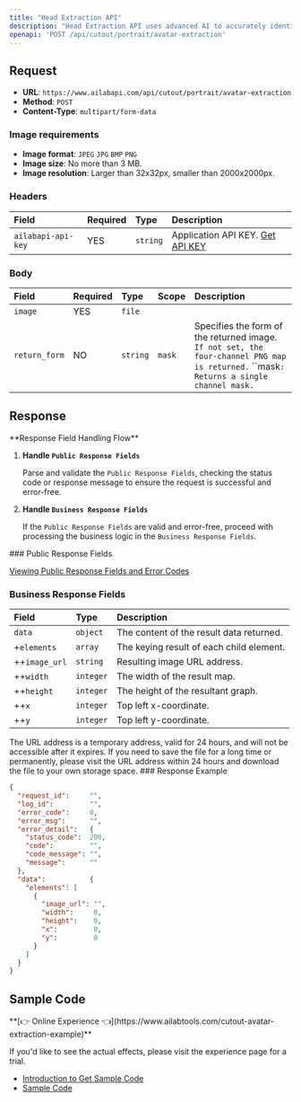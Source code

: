 ```yaml
---
title: "Head Extraction API"
description: "Head Extraction API uses advanced AI to accurately identify and crop head regions, removing other elements effortlessly. Perfect for creating social media avatars."
openapi: 'POST /api/cutout/portrait/avatar-extraction'
---
```


## Request

- **URL**: `https://www.ailabapi.com/api/cutout/portrait/avatar-extraction`
- **Method**: `POST`
- **Content-Type**: `multipart/form-data`

### Image requirements

- **Image format**: `JPEG` `JPG` `BMP` `PNG`
- **Image size**: No more than 3 MB.
- **Image resolution**: Larger than 32x32px, smaller than 2000x2000px.

### Headers

| Field              | Required | Type     | Description                                        |
|:-------------------|:---------|:---------|:---------------------------------------------------|
| `ailabapi-api-key` | YES      | `string` | Application API KEY. [Get API KEY](/doc/get-api-key) |

### Body

| Field         | Required | Type     | Scope           | Description                                                                                                                                          |
|:--------------|:---------|:---------|:----------------|:-----------------------------------------------------------------------------------------------------------------------------------------------------|
| `image`       | YES      | `file`   |                 |                                                                                                                                                      |
| `return_form` | NO       | `string` | ``mask`` | Specifies the form of the returned image. `If not set, the four-channel PNG map is returned.` ``mask`: Returns a single channel mask.` |

## Response
<Warning>
**Response Field Handling Flow**

1. **Handle `Public Response Fields`**

   Parse and validate the `Public Response Fields`, checking the status code or response message to ensure the request is successful and error-free.

2. **Handle `Business Response Fields`**

   If the `Public Response Fields` are valid and error-free, proceed with processing the business logic in the `Business Response Fields`.
</Warning>
### Public Response Fields

<a href="/docs/response-description" target="_blank">Viewing Public Response Fields and Error Codes</a>

### Business Response Fields

| Field         | Type      | Description                              |
|:--------------|:----------|:-----------------------------------------|
| `data`        | `object`  | The content of the result data returned. |
| +`elements`   | `array`   | The keying result of each child element. |
| ++`image_url` | `string`  | Resulting image URL address.             |
| ++`width`     | `integer` | The width of the result map.             |
| ++`height`    | `integer` | The height of the resultant graph.       |
| ++`x`         | `integer` | Top left x-coordinate.                   |
| ++`y`         | `integer` | Top left y-coordinate.                   |
<Tip>
The URL address is a temporary address, valid for 24 hours, and will not be accessible after it expires. If you need to save the file for a long time or permanently, please visit the URL address within 24 hours and download the file to your own storage space.
</Tip>
### Response Example

```json
{
  "request_id":     "",
  "log_id":         "",
  "error_code":     0,
  "error_msg":      "",
  "error_detail":   {
    "status_code":  200,
    "code":         "",
    "code_message": "",
    "message":      ""
  },
  "data":           {
    "elements": [
      {
        "image_url": "",
        "width":     0,
        "height":    0,
        "x":         0,
        "y":         0
      }
    ]
  }
}
```

## Sample Code
<Tip>
**[👉 Online Experience 👈](https://www.ailabtools.com/cutout-avatar-extraction-example)**

If you'd like to see the actual effects, please visit the experience page for a trial.

- [Introduction to Get Sample Code](get-sample-code)
- [Sample Code][PostmanURL]

[PostmanURL]: https://documenter.getpostman.com/view/26387069/2s93JxqgHE#4377f803-9101-4ca9-a69c-d446fad2e04d
</Tip>